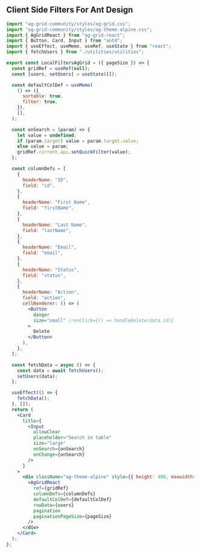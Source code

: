
<Meta of={Filters} />

## Client Side Filters For Ant Design

<Story of={Filters.Table} />
<Controls />

```jsx
import "ag-grid-community/styles/ag-grid.css";
import "ag-grid-community/styles/ag-theme-alpine.css";
import { AgGridReact } from "ag-grid-react";
import { Button, Card, Input } from "antd";
import { useEffect, useMemo, useRef, useState } from "react";
import { fetchUsers } from "./utilities/utilities";

export const LocalFiltersAgGrid = ({ pageSize }) => {
  const gridRef = useRef(null);
  const [users, setUsers] = useState([]);

  const defaultColDef = useMemo(
    () => ({
      sortable: true,
      filter: true,
    }),
    [],
  );

  const onSearch = (param) => {
    let value = undefined;
    if (param.target) value = param.target.value;
    else value = param;
    gridRef.current.api.setQuickFilter(value);
  };

  const columnDefs = [
    {
      headerName: "ID",
      field: "id",
    },
    {
      headerName: "First Name",
      field: "firstName",
    },
    {
      headerName: "Last Name",
      field: "lastName",
    },
    {
      headerName: "Email",
      field: "email",
    },
    {
      headerName: "Status",
      field: "status",
    },
    {
      headerName: "Action",
      field: "action",
      cellRenderer: () => (
        <Button
          danger
          size="small" //onClick={() => handleDelete(data.id)}
        >
          Delete
        </Button>
      ),
    },
  ];

  const fetchData = async () => {
    const data = await fetchUsers();
    setUsers(data);
  };

  useEffect(() => {
    fetchData();
  }, []);
  return (
    <Card
      title={
        <Input
          allowClear
          placeholder="Search in table"
          size="large"
          onSearch={onSearch}
          onChange={onSearch}
        />
      }
    >
      <div className="ag-theme-alpine" style={{ height: 400, maxwidth: 100 }}>
        <AgGridReact
          ref={gridRef}
          columnDefs={columnDefs}
          defaultColDef={defaultColDef}
          rowData={users}
          pagination
          paginationPageSize={pageSize}
        />
      </div>
    </Card>
  );
};
```
